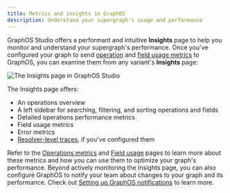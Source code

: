 ```yaml
---
title: Metrics and insights in GraphOS
description: Understand your supergraph's usage and performance
---
```


GraphOS Studio offers a performant and intuitive **Insights** page to help you monitor and understand your supergraph's performance.
Once you've configured your graph to send [operation](./sending-operation-metrics/) and [field usage metrics](./sending-operation-metrics#reporting-field-usage) to GraphOS, you can examine them from any variant's **Insights** page:

<img
  src="../img/insights-quickstart.jpg"
  className="screenshot"
  alt="The Insights page in GraphOS Studio"
/>

The Insights page offers:

- An operations overview
- A left sidebar for searching, filtering, and sorting operations and fields
- Detailed operations performance metrics
- Field usage metrics
- Error metrics
- [Resolver-level traces](/operations#resolver-level-traces), if you've configured them

Refer to the [Operations metrics](./operations) and [Field usage](./field-usage) pages to learn more about these metrics and how you can use them to optimize your graph's performance.
Beyond actively monitoring the Insights page, you can also configure GraphOS to notify your team about changes to your graph and its performance. Check out [Setting up GraphOS notifications](./notifications/notification-setup) to learn more.
